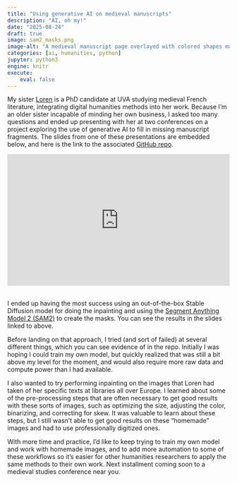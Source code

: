 ```yaml
---
title: "Using generative AI on medieval manuscripts"
description: "AI, oh my!"
date: "2025-08-24"
draft: true
image: sam2_masks.png
image-alt: "A medieval manuscript page overlayed with colored shapes marking different segments of the image, from the Segment Anything Model 2 (SAM2)"
categories: [ai, humanities, python]
jupyter: python3
engine: knitr
execute:
    eval: false
---
```


My sister [Loren](https://bsky.app/profile/loren325.bsky.social) is a PhD candidate at UVA studying medieval French literature, integrating digital humanities methods into her work. Because I'm an older sister incapable of minding her own business, I asked too many questions and ended up presenting with her at two conferences on a project exploring the use of generative AI to fill in missing manuscript fragments. The slides from one of these presentations are embedded below, and here is the link to the associated [GitHub repo](https://github.com/lindsayevanslee/old-french-ai).

```{=html}
<div style="position: relative; width: 100%; padding-bottom: 59.27%; height: 0; overflow: hidden;">
    <iframe src="https://docs.google.com/presentation/d/e/2PACX-1vSqs6D6_uZJNIAEVMxJjs3vry8tiQeWItzT-P0NS9inSfmvgUS7DM8X-8_qg6bnfIMmTZRFrEVApvnW/pubembed?start=false&loop=false&delayms=3000"
        frameborder="0"
        allowfullscreen="true"
        mozallowfullscreen="true"
        webkitallowfullscreen="true"
        style="position: absolute; top: 0; left: 0; width: 100%; height: 100%;">
    </iframe>
</div>
<br>
```

I ended up having the most success using an out-of-the-box Stable Diffusion model for doing the inpainting and using the [Segment Anything Model 2 (SAM2)](https://sam2.metademolab.com) to create the masks. You can see the results in the slides linked to above.

Before landing on that approach, I tried (and sort of failed) at several different things, which you can see evidence of in the repo. Initially I was hoping I could train my own model, but quickly realized that was still a bit above my level for the moment, and would also require more raw data and compute power than I had available.

I also wanted to try performing inpainting on the images that Loren had taken of her specific texts at libraries all over Europe. I learned about some of the pre-processing steps that are often necessary to get good results with these sorts of images, such as optimizing the size, adjusting the color, binarizing, and correcting for skew. It was valuable to learn about these steps, but I still wasn't able to get good results on these "homemade" images and had to use professionally digitized ones.

With more time and practice, I'd like to keep trying to train my own model and work with homemade images, and to add more automation to some of these workflows so it's easier for other humanities researchers to apply the same methods to their own work. Next installment coming soon to a medieval studies conference near you.
